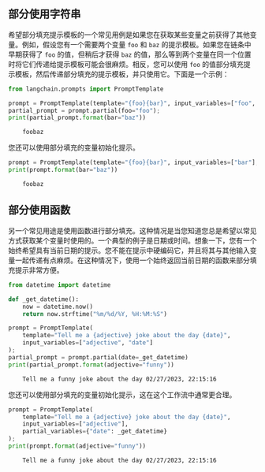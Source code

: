## 部分使用字符串

希望部分填充提示模板的一个常见用例是如果您在获取某些变量之前获得了其他变量。例如，假设您有一个需要两个变量 `foo` 和 `baz` 的提示模板。如果您在链条中早期获得了 `foo` 的值，但稍后才获得 `baz` 的值，那么等到两个变量在同一个位置时将它们传递给提示模板可能会很麻烦。相反，您可以使用 `foo` 的值部分填充提示模板，然后传递部分填充的提示模板，并只使用它。下面是一个示例：

<!-- WARNING: THIS FILE WAS AUTOGENERATED! DO NOT EDIT! Instead, edit the notebook w/the location & name as this file. -->


```python
from langchain.prompts import PromptTemplate
```


```python
prompt = PromptTemplate(template="{foo}{bar}", input_variables=["foo", "bar"])
partial_prompt = prompt.partial(foo="foo");
print(partial_prompt.format(bar="baz"))
```

<CodeOutputBlock lang="python">

```
    foobaz
```

</CodeOutputBlock>

您还可以使用部分填充的变量初始化提示。


```python
prompt = PromptTemplate(template="{foo}{bar}", input_variables=["bar"], partial_variables={"foo": "foo"})
print(prompt.format(bar="baz"))
```

<CodeOutputBlock lang="python">

```
    foobaz
```

</CodeOutputBlock>

## 部分使用函数

另一个常见用途是使用函数进行部分填充。这种情况是当您知道您总是希望以常见方式获取某个变量时使用的。一个典型的例子是日期或时间。想象一下，您有一个始终希望具有当前日期的提示。您不能在提示中硬编码它，并且将其与其他输入变量一起传递有点麻烦。在这种情况下，使用一个始终返回当前日期的函数来部分填充提示非常方便。


```python
from datetime import datetime

def _get_datetime():
    now = datetime.now()
    return now.strftime("%m/%d/%Y, %H:%M:%S")
```


```python
prompt = PromptTemplate(
    template="Tell me a {adjective} joke about the day {date}", 
    input_variables=["adjective", "date"]
);
partial_prompt = prompt.partial(date=_get_datetime)
print(partial_prompt.format(adjective="funny"))
```

<CodeOutputBlock lang="python">

```
    Tell me a funny joke about the day 02/27/2023, 22:15:16
```

</CodeOutputBlock>

您还可以使用部分填充的变量初始化提示，这在这个工作流中通常更合理。


```python
prompt = PromptTemplate(
    template="Tell me a {adjective} joke about the day {date}", 
    input_variables=["adjective"],
    partial_variables={"date": _get_datetime}
);
print(prompt.format(adjective="funny"))
```

<CodeOutputBlock lang="python">

```
    Tell me a funny joke about the day 02/27/2023, 22:15:16
```

</CodeOutputBlock>
